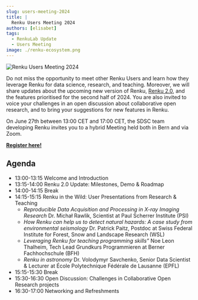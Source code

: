 ```yaml
---
slug: users-meeting-2024
title: |
  Renku Users Meeting 2024
authors: [elisabet]
tags:
  - RenkuLab Update
  - Users Meeting
image: ./renku-ecosystem.png
---
```


![Renku Users Meeting 2024](./renku_users_meeting.jpg)

Do not miss the opportunity to meet other Renku Users and learn how they leverage Renku for data science, research, and teaching. Moreover, we will share updates about the upcoming new version of Renku, [Renku 2.0](https://blog.renkulab.io/renku-2/), and the features prioritised for the second half of 2024. You are also invited to voice your challenges in an open discussion about collaborative open research, and to bring your suggestions for new features in Renku.

On June 27th between 13:00 CET and 17:00 CET, the SDSC team developing Renku invites you to a hybrid Meeting held both in Bern and via Zoom.

[**Register here!**](https://docs.google.com/forms/d/e/1FAIpQLSfI-dYL09s_A2RQkNikHT7-mSB63KgMQ_T5lm6k9lAtL1mS9A/viewform?usp=pp_url)

## Agenda

- 13:00-13:15 Welcome and Introduction
- 13:15-14:00 Renku 2.0 Update: Milestones, Demo & Roadmap
- 14:00-14:15 Break
- 14:15-15:15 Renku in the Wild: User Presentations from Research & Teaching
  - <em>
      Reproducible Data Acquisition and Processing in X-ray Imaging Research
    </em> Dr. Michał Rawlik, Scientist at Paul Scherrer Institute (PSI)
  - <em>
      How Renku can help us to detect natural hazards: A case study from
      environmental seismology
    </em> Dr. Patrick Paitz, Postdoc at Swiss Federal Institute for Forest, Snow
    and Landscape Research (WSL)
  - <em>Leveraging Renku for teaching programming skills”</em> Noe Leon Thalheim,
    Tech Lead Grundkurs Programmieren at Berner Fachhochschule (BFH)
  - <em>Renku in astronomy</em> Dr. Volodymyr Savchenko, Senior Data Scientist &
    Lecturer at École Polytechnique Fédérale de Lausanne (EPFL)
- 15:15-15:30 Break
- 15:30-16:30 Open Discussion: Challenges in Collaborative Open Research projects
- 16:30-17:00 Networking and Refreshments
